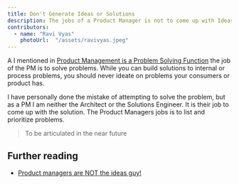 ```yaml
---
title: Don't Generate Ideas or Solutions
description: The jobs of a Product Manager is not to come up with Ideas or Solutions
contributors:
  - name: "Ravi Vyas"
    photoUrl:  "/assets/ravivyas.jpeg"
---
```


A I mentioned in [Product Management is a Problem Solving Function](../../what-is-pm/my-definitions/problem-solving-function) the job of the PM is to solve problems. While you can build solutions to internal or process problems, you should never ideate on problems your consumers or product has.

I have personally done the mistake of attempting to solve the problem, but as a PM I am neither the Architect or the Solutions Engineer. It is their job to come up with the solution. The Product Managers jobs is to list and prioritize problems.

> To be articulated in the near future

## Further reading

- [Product managers are NOT the ideas guy!](https://medium.com/@scubaa/product-managers-are-not-the-ideas-guy-3d0a5d9407f4)

<Bio contributors={frontmatter.contributors} />